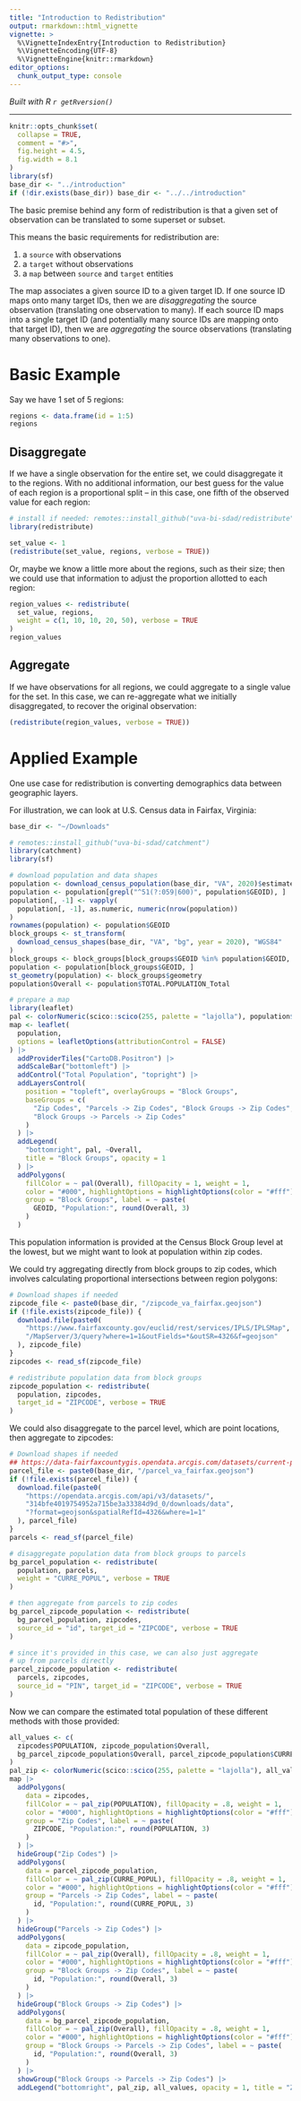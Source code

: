 ```yaml
---
title: "Introduction to Redistribution"
output: rmarkdown::html_vignette
vignette: >
  %\VignetteIndexEntry{Introduction to Redistribution}
  %\VignetteEncoding{UTF-8}
  %\VignetteEngine{knitr::rmarkdown}
editor_options: 
  chunk_output_type: console
---
```


*Built with R 
`r getRversion()`*

***

```r
knitr::opts_chunk$set(
  collapse = TRUE,
  comment = "#>",
  fig.height = 4.5,
  fig.width = 8.1
)
library(sf)
base_dir <- "../introduction"
if (!dir.exists(base_dir)) base_dir <- "../../introduction"
```

The basic premise behind any form of redistribution is that a given set of
observation can be translated to some superset or subset.

This means the basic requirements for redistribution are:

1. a `source` with observations
2. a `target` without observations
3. a `map` between `source` and `target` entities

The map associates a given source ID to a given target ID. If one source ID maps onto many target IDs,
then we are *disaggregating* the source observation (translating one observation to many).
If each source ID maps into a single target ID (and potentially many source IDs are mapping onto
that target ID), then we are *aggregating* the source observations (translating many observations to one).

# Basic Example

Say we have 1 set of 5 regions:
```r
regions <- data.frame(id = 1:5)
regions
```

## Disaggregate
If we have a single observation for the entire set, we could disaggregate it to the regions.
With no additional information, our best guess for the value of each region is a proportional
split -- in this case, one fifth of the observed value for each region:
```r
# install if needed: remotes::install_github("uva-bi-sdad/redistribute")
library(redistribute)

set_value <- 1
(redistribute(set_value, regions, verbose = TRUE))
```

Or, maybe we know a little more about the regions, such as their size; then we could use that
information to adjust the proportion allotted to each region:
```r
region_values <- redistribute(
  set_value, regions,
  weight = c(1, 10, 10, 20, 50), verbose = TRUE
)
region_values
```

## Aggregate
If we have observations for all regions, we could aggregate to a single value for the set.
In this case, we can re-aggregate what we initially disaggregated, to recover the original observation:
```r
(redistribute(region_values, verbose = TRUE))
```

# Applied Example

One use case for redistribution is converting demographics data between geographic layers.

For illustration, we can look at U.S. Census data in Fairfax, Virginia:
```r
base_dir <- "~/Downloads"
```
```r
# remotes::install_github("uva-bi-sdad/catchment")
library(catchment)
library(sf)

# download population and data shapes
population <- download_census_population(base_dir, "VA", 2020)$estimates
population <- population[grepl("^51(?:059|600)", population$GEOID), ]
population[, -1] <- vapply(
  population[, -1], as.numeric, numeric(nrow(population))
)
rownames(population) <- population$GEOID
block_groups <- st_transform(
  download_census_shapes(base_dir, "VA", "bg", year = 2020), "WGS84"
)
block_groups <- block_groups[block_groups$GEOID %in% population$GEOID, ]
population <- population[block_groups$GEOID, ]
st_geometry(population) <- block_groups$geometry
population$Overall <- population$TOTAL.POPULATION_Total

# prepare a map
library(leaflet)
pal <- colorNumeric(scico::scico(255, palette = "lajolla"), population$Overall)
map <- leaflet(
  population,
  options = leafletOptions(attributionControl = FALSE)
) |>
  addProviderTiles("CartoDB.Positron") |>
  addScaleBar("bottomleft") |>
  addControl("Total Population", "topright") |>
  addLayersControl(
    position = "topleft", overlayGroups = "Block Groups",
    baseGroups = c(
      "Zip Codes", "Parcels -> Zip Codes", "Block Groups -> Zip Codes",
      "Block Groups -> Parcels -> Zip Codes"
    )
  ) |>
  addLegend(
    "bottomright", pal, ~Overall,
    title = "Block Groups", opacity = 1
  ) |>
  addPolygons(
    fillColor = ~ pal(Overall), fillOpacity = 1, weight = 1,
    color = "#000", highlightOptions = highlightOptions(color = "#fff"),
    group = "Block Groups", label = ~ paste(
      GEOID, "Population:", round(Overall, 3)
    )
  )
```

This population information is provided at the Census Block Group level at the lowest,
but we might want to look at population within zip codes.

We could try aggregating directly from block groups to zip codes, which
involves calculating proportional intersections between region polygons:
```r
# Download shapes if needed
zipcode_file <- paste0(base_dir, "/zipcode_va_fairfax.geojson")
if (!file.exists(zipcode_file)) {
  download.file(paste0(
    "https://www.fairfaxcounty.gov/euclid/rest/services/IPLS/IPLSMap",
    "/MapServer/3/query?where=1=1&outFields=*&outSR=4326&f=geojson"
  ), zipcode_file)
}
zipcodes <- read_sf(zipcode_file)

# redistribute population data from block groups
zipcode_population <- redistribute(
  population, zipcodes,
  target_id = "ZIPCODE", verbose = TRUE
)
```

We could also disaggregate to the parcel level, which are point locations, then aggregate to zipcodes:
```r
# Download shapes if needed
## https://data-fairfaxcountygis.opendata.arcgis.com/datasets/current-population
parcel_file <- paste0(base_dir, "/parcel_va_fairfax.geojson")
if (!file.exists(parcel_file)) {
  download.file(paste0(
    "https://opendata.arcgis.com/api/v3/datasets/",
    "314bfe4019754952a715be3a33384d9d_0/downloads/data",
    "?format=geojson&spatialRefId=4326&where=1=1"
  ), parcel_file)
}
parcels <- read_sf(parcel_file)

# disaggregate population data from block groups to parcels
bg_parcel_population <- redistribute(
  population, parcels,
  weight = "CURRE_POPUL", verbose = TRUE
)

# then aggregate from parcels to zip codes
bg_parcel_zipcode_population <- redistribute(
  bg_parcel_population, zipcodes,
  source_id = "id", target_id = "ZIPCODE", verbose = TRUE
)

# since it's provided in this case, we can also just aggregate
# up from parcels directly
parcel_zipcode_population <- redistribute(
  parcels, zipcodes,
  source_id = "PIN", target_id = "ZIPCODE", verbose = TRUE
)
```

Now we can compare the estimated total population of these different methods
with those provided:
```r
all_values <- c(
  zipcodes$POPULATION, zipcode_population$Overall,
  bg_parcel_zipcode_population$Overall, parcel_zipcode_population$CURRE_POPUL
)
pal_zip <- colorNumeric(scico::scico(255, palette = "lajolla"), all_values)
map |>
  addPolygons(
    data = zipcodes,
    fillColor = ~ pal_zip(POPULATION), fillOpacity = .8, weight = 1,
    color = "#000", highlightOptions = highlightOptions(color = "#fff"),
    group = "Zip Codes", label = ~ paste(
      ZIPCODE, "Population:", round(POPULATION, 3)
    )
  ) |>
  hideGroup("Zip Codes") |>
  addPolygons(
    data = parcel_zipcode_population,
    fillColor = ~ pal_zip(CURRE_POPUL), fillOpacity = .8, weight = 1,
    color = "#000", highlightOptions = highlightOptions(color = "#fff"),
    group = "Parcels -> Zip Codes", label = ~ paste(
      id, "Population:", round(CURRE_POPUL, 3)
    )
  ) |>
  hideGroup("Parcels -> Zip Codes") |>
  addPolygons(
    data = zipcode_population,
    fillColor = ~ pal_zip(Overall), fillOpacity = .8, weight = 1,
    color = "#000", highlightOptions = highlightOptions(color = "#fff"),
    group = "Block Groups -> Zip Codes", label = ~ paste(
      id, "Population:", round(Overall, 3)
    )
  ) |>
  hideGroup("Block Groups -> Zip Codes") |>
  addPolygons(
    data = bg_parcel_zipcode_population,
    fillColor = ~ pal_zip(Overall), fillOpacity = .8, weight = 1,
    color = "#000", highlightOptions = highlightOptions(color = "#fff"),
    group = "Block Groups -> Parcels -> Zip Codes", label = ~ paste(
      id, "Population:", round(Overall, 3)
    )
  ) |>
  showGroup("Block Groups -> Parcels -> Zip Codes") |>
  addLegend("bottomright", pal_zip, all_values, opacity = 1, title = "Zip Codes")
```
